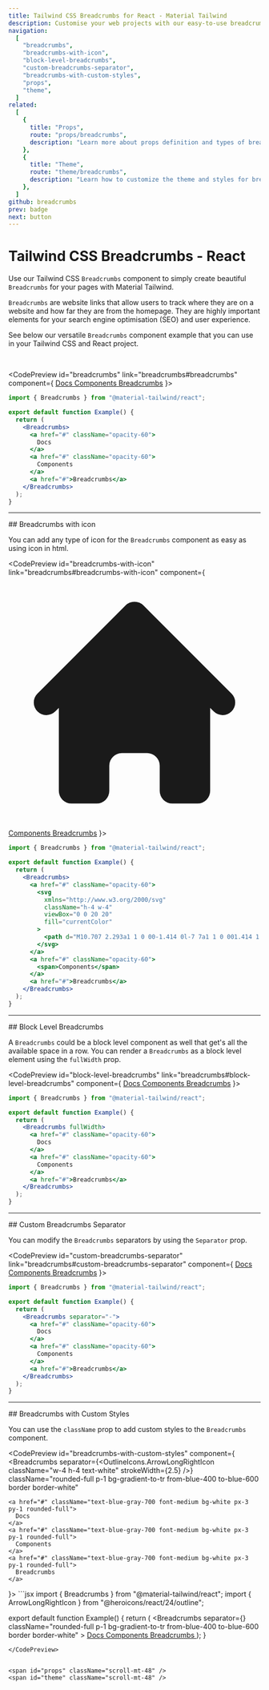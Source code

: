 ```yaml
---
title: Tailwind CSS Breadcrumbs for React - Material Tailwind
description: Customise your web projects with our easy-to-use breadcrumbs component for Tailwind CSS and React using Material Design guidelines.
navigation:
  [
    "breadcrumbs",
    "breadcrumbs-with-icon",
    "block-level-breadcrumbs",
    "custom-breadcrumbs-separator",
    "breadcrumbs-with-custom-styles",
    "props",
    "theme",
  ]
related:
  [
    {
      title: "Props",
      route: "props/breadcrumbs",
      description: "Learn more about props definition and types of breadcrumbs component.",
    },
    {
      title: "Theme",
      route: "theme/breadcrumbs",
      description: "Learn how to customize the theme and styles for breadcrumbs component.",
    },
  ]
github: breadcrumbs
prev: badge
next: button
---
```


# Tailwind CSS Breadcrumbs - React

Use our Tailwind CSS <Code>Breadcrumbs</Code> component to simply create beautiful <Code>Breadcrumbs</Code> for your pages with Material Tailwind.

<Code>Breadcrumbs</Code> are website links that allow users to track where they are
on a website and how far they are from the homepage. They are highly important elements
for your search engine optimisation (SEO) and user experience.

See below our versatile <Code>Breadcrumbs</Code> component example that you can use in your Tailwind CSS and React project.

<br />

<CodePreview id="breadcrumbs" link="breadcrumbs#breadcrumbs" component={
  <Breadcrumbs>
    <a href="#" className="opacity-60">
      <span>Docs</span>
    </a>
    <a href="#" className="opacity-60">
      <span>Components</span>
    </a>
    <a href="#">Breadcrumbs</a>
  </Breadcrumbs>
}>
```jsx
import { Breadcrumbs } from "@material-tailwind/react";

export default function Example() {
  return (
    <Breadcrumbs>
      <a href="#" className="opacity-60">
        Docs
      </a>
      <a href="#" className="opacity-60">
        Components
      </a>
      <a href="#">Breadcrumbs</a>
    </Breadcrumbs>
  );
}
```
</CodePreview>

---

<DocsTitle href="breadcrumbs-with-icon">
## Breadcrumbs with icon
</DocsTitle>

You can add any type of icon for the <Code>Breadcrumbs</Code> component as easy as using icon in html.

<CodePreview id="breadcrumbs-with-icon" link="breadcrumbs#breadcrumbs-with-icon" component={
  <Breadcrumbs>
    <a href="#" className="opacity-60">
      <svg
        xmlns="http://www.w3.org/2000/svg"
        className="h-4 w-4"
        viewBox="0 0 20 20"
        fill="currentColor"
      >
        <path d="M10.707 2.293a1 1 0 00-1.414 0l-7 7a1 1 0 001.414 1.414L4 10.414V17a1 1 0 001 1h2a1 1 0 001-1v-2a1 1 0 011-1h2a1 1 0 011 1v2a1 1 0 001 1h2a1 1 0 001-1v-6.586l.293.293a1 1 0 001.414-1.414l-7-7z" />
      </svg>
    </a>
    <a href="#" className="opacity-60">
      <span>Components</span>
    </a>
    <a href="#">Breadcrumbs</a>
  </Breadcrumbs>
}>
```jsx
import { Breadcrumbs } from "@material-tailwind/react";

export default function Example() {
  return (
    <Breadcrumbs>
      <a href="#" className="opacity-60">
        <svg
          xmlns="http://www.w3.org/2000/svg"
          className="h-4 w-4"
          viewBox="0 0 20 20"
          fill="currentColor"
        >
          <path d="M10.707 2.293a1 1 0 00-1.414 0l-7 7a1 1 0 001.414 1.414L4 10.414V17a1 1 0 001 1h2a1 1 0 001-1v-2a1 1 0 011-1h2a1 1 0 011 1v2a1 1 0 001 1h2a1 1 0 001-1v-6.586l.293.293a1 1 0 001.414-1.414l-7-7z" />
        </svg>
      </a>
      <a href="#" className="opacity-60">
        <span>Components</span>
      </a>
      <a href="#">Breadcrumbs</a>
    </Breadcrumbs>
  );
}
```
</CodePreview>

---

<DocsTitle href="block-level-breadcrumbs">
## Block Level Breadcrumbs
</DocsTitle>

A <Code>Breadcrumbs</Code> could be a block level component as well that get's all the available space in a row. You can render a <Code>Breadcrumbs</Code> as a block level element using the <Code>fullWidth</Code> prop.

<CodePreview id="block-level-breadcrumbs" link="breadcrumbs#block-level-breadcrumbs" component={
  <Breadcrumbs fullWidth>
    <a href="#" className="opacity-60">
      <span>Docs</span>
    </a>
    <a href="#" className="opacity-60">
      <span>Components</span>
    </a>
    <a href="#">Breadcrumbs</a>
  </Breadcrumbs>
}>
```jsx
import { Breadcrumbs } from "@material-tailwind/react";

export default function Example() {
  return (
    <Breadcrumbs fullWidth>
      <a href="#" className="opacity-60">
        Docs
      </a>
      <a href="#" className="opacity-60">
        Components
      </a>
      <a href="#">Breadcrumbs</a>
    </Breadcrumbs>
  );
}
```
</CodePreview>

---

<DocsTitle href="custom-breadcrumbs-separator">
## Custom Breadcrumbs Separator
</DocsTitle>

You can modify the <Code>Breadcrumbs</Code> separators by using the <Code>Separator</Code> prop.

<CodePreview id="custom-breadcrumbs-separator" link="breadcrumbs#custom-breadcrumbs-separator" component={
  <Breadcrumbs separator="-">
    <a href="#" className="opacity-60">
      <span>Docs</span>
    </a>
    <a href="#" className="opacity-60">
      <span>Components</span>
    </a>
    <a href="#">Breadcrumbs</a>
  </Breadcrumbs>
}>
```jsx
import { Breadcrumbs } from "@material-tailwind/react";

export default function Example() {
  return (
    <Breadcrumbs separator="-">
      <a href="#" className="opacity-60">
        Docs
      </a>
      <a href="#" className="opacity-60">
        Components
      </a>
      <a href="#">Breadcrumbs</a>
    </Breadcrumbs>
  );
}
```
</CodePreview>

---

<DocsTitle href="breadcrumbs-with-custom-styles">
## Breadcrumbs with Custom Styles
</DocsTitle>

You can use the <Code>className</Code> prop to add custom styles to the <Code>Breadcrumbs</Code> component.

<CodePreview id="breadcrumbs-with-custom-styles" component={
  <Breadcrumbs
    separator={<OutlineIcons.ArrowLongRightIcon className="w-4 h-4 text-white" strokeWidth={2.5} />}
    className="rounded-full p-1 bg-gradient-to-tr from-blue-400 to-blue-600 border border-white"
  >
    <a href="#" className="text-blue-gray-700 font-medium bg-white px-3 py-1 rounded-full">
      Docs
    </a>
    <a href="#" className="text-blue-gray-700 font-medium bg-white px-3 py-1 rounded-full">
      Components
    </a>
    <a href="#" className="text-blue-gray-700 font-medium bg-white px-3 py-1 rounded-full">
      Breadcrumbs
    </a>
  </Breadcrumbs>
}>
```jsx
import { Breadcrumbs } from "@material-tailwind/react";
import { ArrowLongRightIcon } from "@heroicons/react/24/outline";

export default function Example() {
  return (
    <Breadcrumbs
      separator={<ArrowLongRightIcon className="w-4 h-4 text-white" strokeWidth={2.5} />}
      className="rounded-full p-1 bg-gradient-to-tr from-blue-400 to-blue-600 border border-white"
    >
      <a href="#" className="text-blue-gray-700 font-medium bg-white px-3 py-1 rounded-full">
        Docs
      </a>
      <a href="#" className="text-blue-gray-700 font-medium bg-white px-3 py-1 rounded-full">
        Components
      </a>
      <a href="#" className="text-blue-gray-700 font-medium bg-white px-3 py-1 rounded-full">
        Breadcrumbs
      </a>
    </Breadcrumbs>
  );
}
```
</CodePreview>


<span id="props" className="scroll-mt-48" />
<span id="theme" className="scroll-mt-48" />
